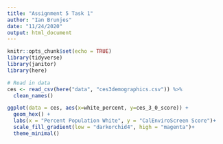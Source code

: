 ```yaml
---
title: "Assignment 5 Task 1"
author: "Ian Brunjes"
date: "11/24/2020"
output: html_document
---
```


```r
knitr::opts_chunk$set(echo = TRUE)
library(tidyverse)
library(janitor)
library(here)
```
```r
# Read in data
ces <- read_csv(here("data", "ces3demographics.csv")) %>% 
  clean_names()
```

```r
ggplot(data = ces, aes(x=white_percent, y=ces_3_0_score)) +
  geom_hex() +
  labs(x = "Percent Population White", y = "CalEnviroScreen Score")+
  scale_fill_gradient(low = "darkorchid4", high = "magenta")+
  theme_minimal()
```

